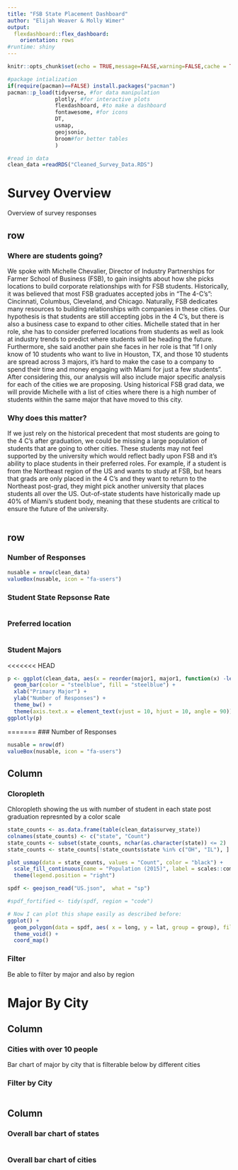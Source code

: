 ```yaml
---
title: "FSB State Placement Dashboard"
author: "Elijah Weaver & Molly Wimer"
output: 
  flexdashboard::flex_dashboard:
    orientation: rows
#runtime: shiny
---
```


```r
knitr::opts_chunk$set(echo = TRUE,message=FALSE,warning=FALSE,cache = TRUE)

#package intialization
if(require(pacman)==FALSE) install.packages("pacman")
pacman::p_load(tidyverse, #for data manipulation
               plotly, #for interactive plots
               flexdashboard, #to make a dashboard
               fontawesome, #for icons
               DT,
               usmap,
               geojsonio,
               broom#for better tables
               )

#read in data
clean_data =readRDS("Cleaned_Survey_Data.RDS")
```

# Survey Overview {data-orientation=columns}

Overview of survey responses

## row {data-width=700}

### Where are students going?

We spoke with Michelle Chevalier, Director of Industry Partnerships for Farmer School of Business (FSB), to gain insights about how she picks locations to build corporate relationships with for FSB students. Historically, it was believed that most FSB graduates accepted jobs in "The 4-C's": Cincinnati, Columbus, Cleveland, and Chicago. Naturally, FSB dedicates many resources to building relationships with companies in these cities. Our hypothesis is that students are still accepting jobs in the 4 C's, but there is also a business case to expand to other cities. Michelle stated that in her role, she has to consider preferred locations from students as well as look at industry trends to predict where students will be heading the future. Furthermore, she said another pain she faces in her role is that "If I only know of 10 students who want to live in Houston, TX, and those 10 students are spread across 3 majors, it's hard to make the case to a company to spend their time and money engaging with Miami for just a few students". After considering this, our analysis will also include major specific analysis for each of the cities we are proposing. Using historical FSB grad data, we will provide Michelle with a list of cities where there is a high number of students within the same major that have moved to this city.

### Why does this matter?

If we just rely on the historical precedent that most students are going to the 4 C's after graduation, we could be missing a large population of students that are going to other cities. These students may not feel supported by the university which would reflect badly upon FSB and it's ability to place students in their preferred roles. For example, if a student is from the Northeast region of the US and wants to study at FSB, but hears that grads are only placed in the 4 C's and they want to return to the Northeast post-grad, they might pick another university that places students all over the US. Out-of-state students have historically made up 40% of Miami's student body, meaning that these students are critical to ensure the future of the university.

```r

```
   
   
## row {data-width=300}

### Number of Responses

```r
nusable = nrow(clean_data)
valueBox(nusable, icon = "fa-users")
``` 

### Student State Repsonse Rate

```r

```

### Preferred location

```r

```

### Student Majors

<<<<<<< HEAD
```r
p <- ggplot(clean_data, aes(x = reorder(major1, major1, function(x) -length(x)))) +
  geom_bar(color = "steelblue", fill = "steelblue") +
  xlab("Primary Major") +
  ylab("Number of Responses") +
  theme_bw() +
  theme(axis.text.x = element_text(vjust = 10, hjust = 10, angle = 90)) 
ggplotly(p)
```
=======
### Number of Responses

```r
nusable = nrow(df)
valueBox(nusable, icon = "fa-users")
```   



## Column {data-height=800}

### Cloropleth

Chloropleth showing the us with number of student in each state post graduation represnted by a color scale

```r
state_counts <- as.data.frame(table(clean_data$survey_state))
colnames(state_counts) <- c("state", "Count")
state_counts <- subset(state_counts, nchar(as.character(state)) <= 2)
state_counts <- state_counts[!state_counts$state %in% c("OH", "IL"), ]

plot_usmap(data = state_counts, values = "Count", color = "black") + 
  scale_fill_continuous(name = "Population (2015)", label = scales::comma) + 
  theme(legend.position = "right")
```

```r
spdf <- geojson_read("US.json",  what = "sp")
```

```r
#spdf_fortified <- tidy(spdf, region = "code")

# Now I can plot this shape easily as described before:
ggplot() +
  geom_polygon(data = spdf, aes( x = long, y = lat, group = group), fill="white", color="grey") +
  theme_void() +
  coord_map()
```


### Filter {data-height=200}

Be able to filter by major and also by region

# Major By City {data-orientation=columns}

## Column {data-width=700}

### Cities with over 10 people 

Bar chart of major by city that is filterable below by different cities

### Filter by City {data-height=200}

```r

```

## Column {data-width=300}

### Overall bar chart of states

```r

```

### Overall bar chart of cities

```r

```

